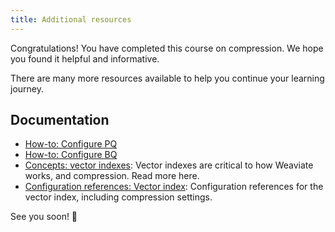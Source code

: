 ```yaml
---
title: Additional resources
---
```


Congratulations! You have completed this course on compression. We hope you found it helpful and informative.

There are many more resources available to help you continue your learning journey.

## Documentation

- [How-to: Configure PQ](/developers/weaviate/configuration/pq-compression.md)
- [How-to: Configure BQ](/developers/weaviate/configuration/bq-compression.md)
- [Concepts: vector indexes](/developers/weaviate/concepts/vector-index.md): Vector indexes are critical to how Weaviate works, and compression. Read more here.
- [Configuration references: Vector index](/developers/weaviate/config-refs/schema/vector-index.md): Configuration references for the vector index, including compression settings.


<CTASocials />

See you soon! 👋


<DocsFeedback/>
